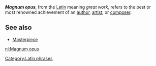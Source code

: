 
'''''Magnum opus''''', from the [[Latin]] meaning ''great work'', refers to the best or most renowned achievement of an [[author]], [[artist]], or [[composer]].

==See also==

*[[Masterpiece]]


[[Category:Latin phrases]]

[[nl:Magnum opus]]
